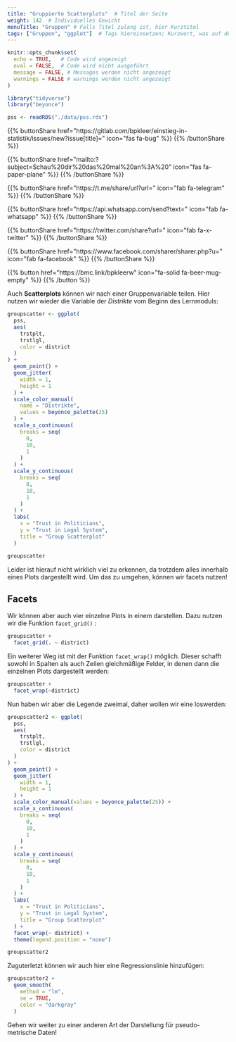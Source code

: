 ```yaml
---
title: "Gruppierte Scatterplots"  # Titel der Seite
weight: 142  # Individuelles Gewicht 
menuTitle: "Gruppen" # Falls Titel zulang ist, hier Kurztitel
tags: ["Gruppen", "ggplot"]  # Tags hiereinsetzen; Kurzwort, was auf der Seite passsiert
---
```

```r
knitr::opts_chunk$set(
  echo = TRUE,   # Code wird angezeigt
  eval = FALSE,  # Code wird nicht ausgeführt
  message = FALSE, # Messages werden nicht angezeigt
  warnings = FALSE # warnings werden nicht angezeigt
)

library("tidyverse")
library("beyonce")

pss <- readRDS("./data/pss.rds")

```

{{% buttonShare href=\"https\:\/\/gitlab.com\/bpkleer\/einstieg-in-statistik\/issues\/new?issue[title]=\" icon=\"fas fa-bug\" %}} {{% /buttonShare %}} 

{{% buttonShare href=\"mailto\:?subject=Schau\%20dir\%20das\%20mal\%20an\%3A\%20\" icon=\"fas fa-paper-plane\" %}} {{% /buttonShare %}}

{{% buttonShare href=\"https\:\/\/t.me\/share\/url?url=\" icon=\"fab fa-telegram\" %}} {{% /buttonShare %}}

{{% buttonShare href=\"https\:\/\/api.whatsapp.com\/send?text=\" icon=\"fab fa-whatsapp\" %}} {{% /buttonShare %}}

{{% buttonShare href=\"https\:\/\/twitter.com\/share?url=\" icon=\"fab fa-x-twitter\" %}} {{% /buttonShare %}}

{{% buttonShare href=\"https\:\/\/www.facebook.com\/sharer\/sharer.php?u=\" icon=\"fab fa-facebook\" %}} {{% /buttonShare %}}

{{% button href=\"https\:\/\/bmc.link\/bpkleerw\" icon=\"fa-solid fa-beer-mug-empty\" %}} {{% /button %}}

Auch **Scatterplots** können wir nach einer Gruppenvariable teilen. Hier nutzen wir wieder die Variable der *Distrikte* vom Beginn des Lernmoduls:
```r
groupscatter <- ggplot(
  pss, 
  aes(
    trstplt, 
    trstlgl,
    color = district
  )
) +
  geom_point() +
  geom_jitter(
    width = 1, 
    height = 1
  ) +
  scale_color_manual(
    name = "Distrikte", 
    values = beyonce_palette(25)
  ) +
  scale_x_continuous(
    breaks = seq(
      0, 
      10,
      1
    )
  ) + 
  scale_y_continuous( 
    breaks = seq(
      0,
      10,
      1
    )
  ) + 
  labs(
    x = "Trust in Politicians", 
    y = "Trust in Legal System",
    title = "Group Scatterplot"
  ) 

groupscatter
```
Leider ist hierauf nicht wirklich viel zu erkennen, da trotzdem alles innerhalb eines Plots dargestellt wird. Um das zu umgehen, können wir facets nutzen!

## Facets
Wir können aber auch vier einzelne Plots in einem darstellen. Dazu nutzen wir die Funktion `facet_grid()` :
```r
groupscatter +
  facet_grid(. ~ district)
```

Ein weiterer Weg ist mit der Funktion `facet_wrap()` möglich. Dieser schafft sowohl in Spalten als auch Zeilen gleichmäßige Felder, in denen dann die einzelnen Plots dargestellt werden:
```r
groupscatter + 
  facet_wrap(~district)
```

Nun haben wir aber die Legende zweimal, daher wollen wir eine loswerden:
```r
groupscatter2 <- ggplot(
  pss, 
  aes(
    trstplt, 
    trstlgl,
    color = district
  )
) +
  geom_point() +
  geom_jitter(
    width = 1, 
    height = 1
  ) +
  scale_color_manual(values = beyonce_palette(25)) +
  scale_x_continuous(
    breaks = seq(
      0,
      10,
      1
    )
  ) + 
  scale_y_continuous(
    breaks = seq(
      0,
      10,
      1
    )
  ) + 
  labs(
    x = "Trust in Politicians", 
    y = "Trust in Legal System",
    title = "Group Scatterplot"
  ) +
  facet_wrap(~ district) +
  theme(legend.position = "none")

groupscatter2
```

Zuguterletzt können wir auch hier eine Regressionslinie hinzufügen:
```r
groupscatter2 + 
  geom_smooth(
    method = "lm", 
    se = TRUE,
    color = "darkgray"
  )
```

Gehen wir weiter zu einer anderen Art der Darstellung für pseudo-metrische Daten!